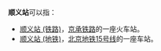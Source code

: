 '''顺义站'''可以指：
*[[顺义站_(铁路)|顺义站 (铁路)]]，[[京承铁路|京承铁路]]的一座火车站。
*[[顺义站_(地铁)|顺义站 (地铁)]]，[[北京地铁|北京地铁]][[北京地铁15号线|15号线]]的一座车站。
{{disambig|cat=三字车站名消歧义}}